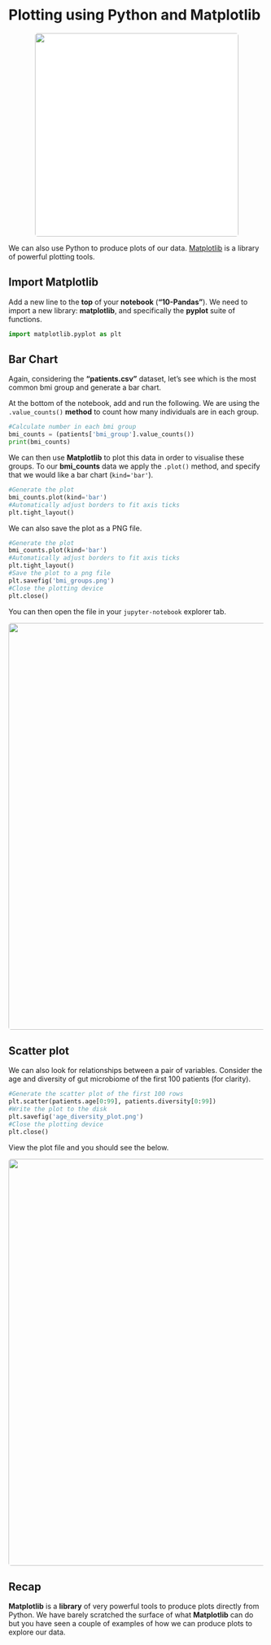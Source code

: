 # Plotting using Python and Matplotlib {#matplotlib}
<center>
![](figures/matplotlib.webp){style="width:400px; background:white; border-radius:5px"}
</center>

We can also use Python to produce plots of our data.
[Matplotlib](https://matplotlib.org/) is a library of powerful
plotting tools.

## Import Matplotlib
Add a new line to the <b>top</b> of your __notebook__ (**"10-Pandas"**). We need to import a new library: __matplotlib__, and specifically the __pyplot__ suite of functions.

```python
import matplotlib.pyplot as plt
```

## Bar Chart
Again, considering the __"patients.csv"__ dataset, let's see which is the most common bmi group and generate a bar chart.

At the bottom of the notebook, add and run the following. We are using the `.value_counts()` __method__ to count how many individuals are in each group.

```python
#Calculate number in each bmi group
bmi_counts = (patients['bmi_group'].value_counts())
print(bmi_counts)
```

We can then use __Matplotlib__ to plot this data in order to visualise these groups. To our __bmi_counts__ data we apply the `.plot()` method, and specify that we would like a bar chart (`kind='bar'`). 

```python
#Generate the plot
bmi_counts.plot(kind='bar')
#Automatically adjust borders to fit axis ticks
plt.tight_layout()
```

We can also save the plot as a PNG file.

```python
#Generate the plot
bmi_counts.plot(kind='bar')
#Automatically adjust borders to fit axis ticks
plt.tight_layout()
#Save the plot to a png file
plt.savefig('bmi_groups.png')
#Close the plotting device
plt.close()
```

You can then open the file in your `jupyter-notebook` explorer tab.

<center>
![](figures/bar_chart.png){style="width:800px; border-radius:5px"}
</center>

## Scatter plot
We can also look for relationships between a pair of variables. Consider the age and diversity of gut microbiome of the first 100 patients (for clarity).

```python
#Generate the scatter plot of the first 100 rows
plt.scatter(patients.age[0:99], patients.diversity[0:99])
#Write the plot to the disk
plt.savefig('age_diversity_plot.png')
#Close the plotting device
plt.close()
```

View the plot file and you should see the below.

<center>
![](figures/scatter.png){style="width:800px; border-radius:5px"}
</center>

## Recap
__Matplotlib__ is a __library__ of very powerful tools to produce plots directly from Python. We have barely scratched the surface of what __Matplotlib__ can do but you have seen a couple of examples of how we can produce plots to explore our data.